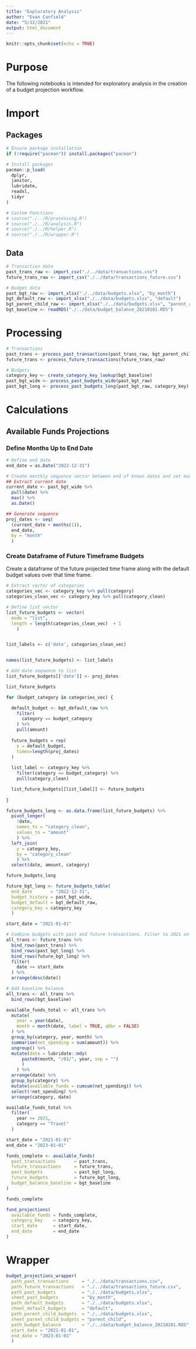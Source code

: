 ```yaml
---
title: "Exploratory Analysis"
author: "Evan Canfield"
date: "5/12/2021"
output: html_document
---
```


```r
knitr::opts_chunk$set(echo = TRUE)
```

# Purpose
The following notebooks is intended for exploratory analysis in the creation of a budget projection workflow.

# Import
## Packages
```r
# Ensure package installation
if (!require("pacman")) install.packages("pacman")

# Install packages
pacman::p_load(
  dplyr,
  janitor,
  lubridate,
  readxl,
  tidyr
)

# Custom Functions
# source("./../R/processing.R")
# source("./../R/analysis.R")
# source("./../R/helper.R")
# source("./../R/wrapper.R")
```

## Data
```r
# Transaction data
past_trans_raw <- import_csv("./../data/transactions.csv")
future_trans_raw <- import_csv("./../data/transactions_future.csv")

# Budget data
past_bgt_raw <- import_xlsx("./../data/budgets.xlsx", "by_month")
bgt_default_raw <- import_xlsx("./../data/budgets.xlsx", "default")
bgt_parent_child_raw <- import_xlsx("./../data/budgets.xlsx", "parent_child")
bgt_baseline <- readRDS("./../data/budget_balance_20210101.RDS")
```

# Processing
```r
# Transactions
past_trans <- process_past_transactions(past_trans_raw, bgt_parent_child_raw)
future_trans <- process_future_transactions(future_trans_raw)

# Budgets
category_key <- create_category_key_lookup(bgt_baseline)
past_bgt_wide <- process_past_budgets_wide(past_bgt_raw)
past_bgt_long <- process_past_budgets_long(past_bgt_raw, category_key)
```

# Calculations
## Available Funds Projections
### Define Months Up to End Date
```r
# Define end date
end_date = as.Date("2022-12-31")

# Create monthly sequence vector between end of known dates and set max date
## Extract current date
current_date <- past_bgt_wide %>% 
  pull(date) %>% 
  max() %>% 
  as.Date()

## Generate sequence
proj_dates <- seq(
  (current_date + months(1)), 
  end_date, 
  by = "month"
  )
```

### Create Dataframe of Future Timeframe Budgets
Create a dataframe of the future projected time frame along with the default budget values over that time frame.
```r
# Extract vector of categories
categories_vec <- category_key %>% pull(category)
categories_clean_vec <- category_key %>% pull(category_clean)

# Define list vector
list_future_budgets <- vector(
  mode = "list", 
  length = length(categories_clean_vec)  + 1
    )


list_labels <- c('date', categories_clean_vec)


names(list_future_budgets) <- list_labels

# Add date sequence to list
list_future_budgets[['date']] <- proj_dates 

list_future_budgets
```

```r
for (budget_category in categories_vec) {

  default_budget <- bgt_default_raw %>% 
    filter(
      category == budget_category
    ) %>% 
    pull(amount)
  
  future_budgets = rep(
    x = default_budget,
    times=length(proj_dates)
  )
  
  list_label <- category_key %>% 
    filter(category == budget_category) %>% 
    pull(category_clean)

  list_future_budgets[[list_label]] <- future_budgets
  
}

future_budgets_long <- as.data.frame(list_future_budgets) %>% 
  pivot_longer(
    !date,
    names_to = "category_clean",
    values_to = "amount"
    ) %>% 
  left_join(
    y = category_key,
    by = "category_clean"
    ) %>% 
  select(date, amount, category)

future_budgets_long
```


```r
future_bgt_long <- future_budgets_table(
  end_date       = "2022-12-31",
  budget_history = past_bgt_wide,
  budget_default = bgt_default_raw, 
  category_key = category_key
  )
```


```r
start_date = "2021-01-01"

# Combine budgets with past and future transactions. Filter to 2021 on onward
all_trans <- future_trans %>% 
  bind_rows(past_trans) %>% 
  bind_rows(past_bgt_long) %>% 
  bind_rows(future_bgt_long) %>% 
  filter(
    date >= start_date
  ) %>% 
  arrange(desc(date))

# Add baseline balance
all_trans <- all_trans %>% 
  bind_rows(bgt_baseline) 

available_funds_total <- all_trans %>% 
  mutate(
    year = year(date),
    month = month(date, label = TRUE, abbr = FALSE)
  ) %>% 
  group_by(category, year, month) %>% 
  summarise(net_spending = sum(amount)) %>% 
  ungroup() %>% 
  mutate(date = lubridate::mdy(
      paste0(month, "/01/", year, sep = "")
      )
    ) %>% 
  arrange(date) %>% 
  group_by(category) %>% 
  mutate(available_funds = cumsum(net_spending)) %>%
  select(!net_spending) %>% 
  arrange(category, date)
```

```r
available_funds_total %>% 
  filter(
    year >= 2021,
    category == "Travel"
  )
```

```r
start_date = "2021-01-01"
end_date = "2023-01-01"

funds_complete <- available_funds(
  past_transactions       = past_trans,
  future_transactions     = future_trans,
  past_budgets            = past_bgt_long,
  future_budgets          = future_bgt_long,
  budget_balance_baseline = bgt_baseline
)

funds_complete

fund_projections(
  available_funds = funds_complete, 
  category_key    = category_key,
  start_date      = start_date,
  end_date        = end_date
)
```

# Wrapper
```r
budget_projections_wrapper(
  path_past_transactions     = "./../data/transactions.csv",
  path_future_transactions   = "./../data/transactions_future.csv",
  path_past_budgets          = "./../data/budgets.xlsx",
  sheet_past_budgets         = "by_month",
  path_default_budgets       = "./../data/budgets.xlsx",
  sheet_default_budgets      = "default",
  path_parent_child_budgets  = "./../data/budgets.xlsx",
  sheet_parent_child_budgets = "parent_child",
  path_budget_balance        = "./../data/budget_balance_20210101.RDS",
  start_date = "2021-01-01",
  end_date = "2023-01-01"
  )

```

